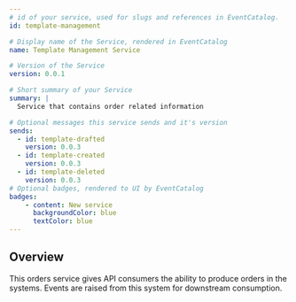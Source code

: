 ```yaml
---
# id of your service, used for slugs and references in EventCatalog.
id: template-management

# Display name of the Service, rendered in EventCatalog
name: Template Management Service

# Version of the Service
version: 0.0.1

# Short summary of your Service
summary: |
  Service that contains order related information

# Optional messages this service sends and it's version
sends:
  - id: template-drafted
    version: 0.0.3
  - id: template-created
    version: 0.0.3
  - id: template-deleted
    version: 0.0.3
# Optional badges, rendered to UI by EventCatalog
badges:
    - content: New service
      backgroundColor: blue
      textColor: blue
---
```


## Overview

This orders service gives API consumers the ability to produce orders in the systems. Events are raised from this system for downstream consumption.

<NodeGraph />
